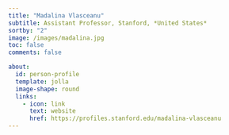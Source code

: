 ```yaml
---
title: "Madalina Vlasceanu"
subtitle: Assistant Professor, Stanford, *United States*
sortby: "2"
image: /images/madalina.jpg
toc: false
comments: false

about:
  id: person-profile
  template: jolla
  image-shape: round
  links:
    - icon: link
      text: website
      href: https://profiles.stanford.edu/madalina-vlasceanu
---
```


::: {#person-profile}
:::
